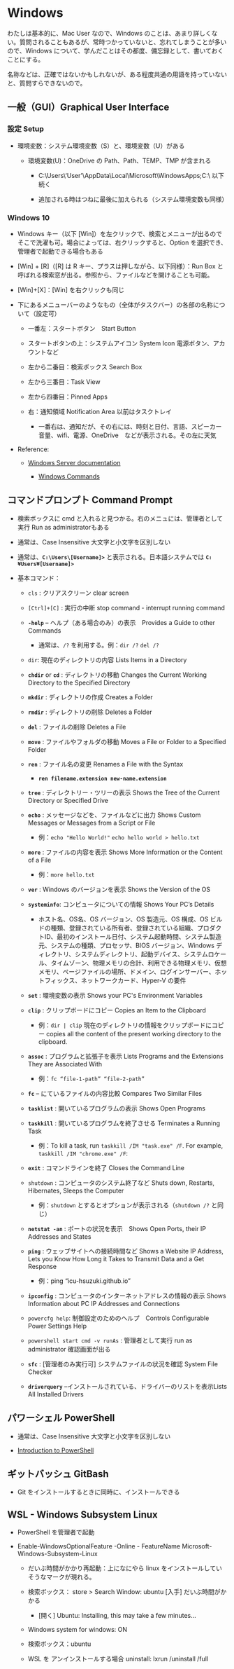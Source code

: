 # Windows

わたしは基本的に、Mac User なので、Windows のことは、あまり詳しくない。質問されることもあるが、常時つかっていないと、忘れてしまうことが多いので、Windows について、学んだことはその都度、備忘録として、書いておくことにする。

名称などは、正確ではないかもしれないが、ある程度共通の用語を持っていないと、質問すらできないので。

## 一般（GUI）Graphical User Interface

### 設定 Setup

-   環境変数：システム環境変数（S）と、環境変数（U）がある

    -   環境変数(U)：OneDrive の Path、Path、TEMP、TMP が含まれる

        -   C:\\Users\\'User'\\AppData\\Local\\Microsoft\\WindowsApps;C:\\ 以下続く

        -   追加される時はつねに最後に加えられる（システム環境変数も同様）

### Windows 10

-   Windows キー（以下 \[Win\]）を左クリックで、検索とメニューが出るのでそこで洗濯も可。場合によっては、右クリックすると、Option を選択でき、管理者で起動できる場合もある

-   \[Win\] + \[R\]（\[R\] は R キー、プラスは押しながら、以下同様）：Run Box と呼ばれる検索窓が出る。参照から、ファイルなどを開けることも可能。

-   \[Win\]+\[X\]：\[Win\] を右クリックも同じ

-   下にあるメニューバーのようなもの（全体がタスクバー）の各部の名称について（設定可）

    -   一番左：スタートボタン　Start Button

    -   スタートボタンの上：システムアイコン System Icon 電源ボタン、アカウントなど

    -   左から二番目：検索ボックス Search Box

    -   左から三番目：Task View

    -   左から四番目：Pinned Apps

    -   右：通知領域 Notification Area 以前はタスクトレイ

        -   一番右は、通知だが、その右には、時刻と日付、言語、スピーカー音量、wifi、電源、OneDrive　などが表示される。その左に天気

-   Reference:

    -   [Windows Server documentation](https://learn.microsoft.com/en-us/windows-server/)

        -   [Windows Commands](https://learn.microsoft.com/en-us/windows-server/administration/windows-commands/windows-commands)

## コマンドプロンプト Command Prompt

-   検索ボックスに cmd と入れると見つかる。右のメニュには、管理者として実行 Run as administratorもある

-   通常は、Case Insensitive 大文字と小文字を区別しない

-   通常は、**`C:\Users\[Username]>`** と表示される。日本語システムでは **`C:¥Users¥[Username]>`**

-   基本コマンド：

    -   `cls` : クリアスクリーン clear screen

    -   `[Ctrl]+[C]` : 実行の中断 stop command - interrupt running command

    -   **`-help`** -- ヘルプ（ある場合のみ）の表示　Provides a Guide to other Commands

        -   通常は、`/?` を利用する。例：`dir /?` `del /?`

    -   `dir`: 現在のディレクトリの内容 Lists Items in a Directory

    -   **`chdir`** or **`cd`** : ディレクトリの移動 Changes the Current Working Directory to the Specified Directory

    -   **`mkdir`** : ディレクトリの作成 Creates a Folder

    -   **`rmdir`** : ディレクトリの削除 Deletes a Folder

    -   **`del`** : ファイルの削除 Deletes a File

    -   **`move`** : ファイルやフォルダの移動 Moves a File or Folder to a Specified Folder

    -   **`ren`** : ファイル名の変更 Renames a File with the Syntax

        -   **`ren filename.extension new-name.extension`**

    -   **`tree`** : ディレクトリー・ツリーの表示 Shows the Tree of the Current Directory or Specified Drive

    -   **`echo`** : メッセージなどを、ファイルなどに出力 Shows Custom Messages or Messages from a Script or File

        -   例：`echo "Hello World!"` `echo hello world > hello.txt`

    -   **`more`** : ファイルの内容を表示 Shows More Information or the Content of a File

        -   例：`more hello.txt`

    -   **`ver`** : Windows のバージョンを表示 Shows the Version of the OS

    -   **`systeminfo`**: コンピュータについての情報 Shows Your PC's Details

        -   ホスト名、OS名、OS バージョン、OS 製造元、OS 構成、OS ビルドの種類、登録されている所有者、登録されている組織、プロダクトID、最初のインストール日付、システム起動時間、システム製造元、システムの種類、プロセッサ、BIOS バージョン、Windows ディレクトリ、システムディレクトリ、起動デバイス、システムロケール、タイムゾーン、物理メモリの合計、利用できる物理メモリ、仮想メモリ、ページファイルの場所、ドメイン、ログインサーバー、ホットフィックス、ネットワークカード、Hyper-V の要件

    -   **`set`** : 環境変数の表示 Shows your PC\'s Environment Variables

    -   **`clip`** : クリップボードにコピー Copies an Item to the Clipboard

        -   例：`dir | clip` 現在のディレクトリの情報をクリップボードにコピー copies all the content of the present working directory to the clipboard.

    -   **`assoc`** : プログラムと拡張子を表示 Lists Programs and the Extensions They are Associated With

        -   例：`fc “file-1-path” “file-2-path”`

    -   **`fc`** -- にているファイルの内容比較 Compares Two Similar Files

    -   **`tasklist`** : 開いているプログラムの表示 Shows Open Programs

    -   **`taskkill`** : 開いているプログラムを終了させる Terminates a Running Task

        -   例：To kill a task, run `taskkill /IM "task.exe" /F`. For example, `taskkill /IM "chrome.exe" /F`:

    -   **`exit`** : コマンドラインを終了 Closes the Command Line

    -   `shutdown` : コンピュータのシステム終了など Shuts down, Restarts, Hibernates, Sleeps the Computer

        -   例：`shutdown` とするとオプションが表示される（`shutdown /?` と同じ）

    -   **`netstat -an`** : ポートの状況を表示　Shows Open Ports, their IP Addresses and States

    -   **`ping`** : ウェッブサイトへの接続時間など Shows a Website IP Address, Lets you Know How Long it Takes to Transmit Data and a Get Response

        -   例：ping "icu-hsuzuki.github.io"

    -   **`ipconfig`** : コンピュータのインターネットアドレスの情報の表示 Shows Information about PC IP Addresses and Connections

    -   `powercfg help`: 制御設定のためのヘルプ　Controls Configurable Power Settings Help

    -   `powershell start cmd -v runAs` : 管理者として実行 run as administrator 確認画面が出る

    -   **`sfc`** : \[管理者のみ実行可\] システムファイルの状況を確認 System File Checker

    -   **`driverquery`** --インストールされている、ドライバーのリストを表示Lists All Installed Drivers

## パワーシェル PowerShell

-   通常は、Case Insensitive 大文字と小文字を区別しない

-   [Introduction to PowerShell](https://learn.microsoft.com/en-us/training/modules/introduction-to-powershell/)

## ギットバッシュ GitBash

-   Git をインストールするときに同時に、インストールできる

## WSL - Windows Subsystem Linux

-   PowerShell を管理者で起動

-   Enable-WindowsOptionalFeature -Online - FeatureName Microsoft-Windows-Subsystem-Linux

    -   だいぶ時間がかかり再起動：上になにやら linux をインストールしていそうなマークが現れる。

    -   検索ボックス： store \> Search Window: ubuntu \[入手\] だいぶ時間がかかる

        -   \[開く\] Ubuntu: Installing, this may take a few minutes\...

    -   Windows system for windows: ON

    -   検索ボックス：ubuntu

    -   WSL を アンインストールする場合 uninstall: lxrun /uninstall /full
